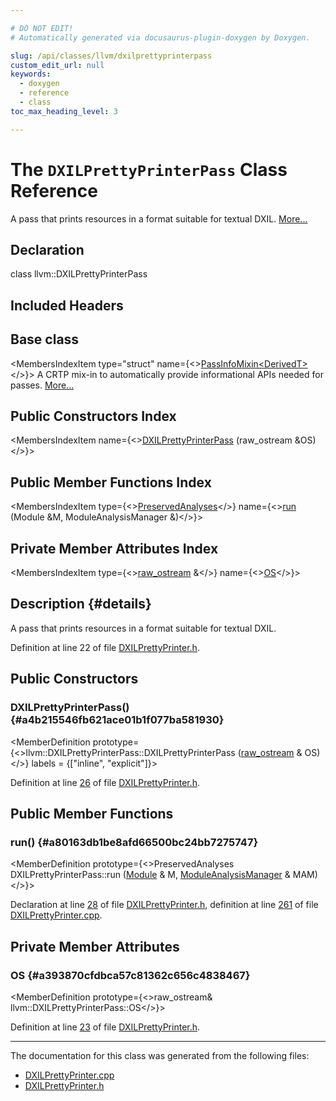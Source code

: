 ```yaml
---

# DO NOT EDIT!
# Automatically generated via docusaurus-plugin-doxygen by Doxygen.

slug: /api/classes/llvm/dxilprettyprinterpass
custom_edit_url: null
keywords:
  - doxygen
  - reference
  - class
toc_max_heading_level: 3

---
```





# The `DXILPrettyPrinterPass` Class Reference

<DoxygenPage pluginConfig={pluginConfig}>

A pass that prints resources in a format suitable for textual DXIL. <a href="#details">More...</a>

## Declaration

<CodeBlock>class llvm::DXILPrettyPrinterPass</CodeBlock>

## Included Headers

<IncludesList>
<IncludesListItem
  filePath="Target/DirectX/DXILPrettyPrinter.h"
  permalink="/docs/api/files/lib/lib/target/lib/target/directx/dxilprettyprinter-h"
  isLocal="true" />
</IncludesList>

## Base class

<MembersIndex>

<MembersIndexItem
  type="struct"
  name={<><a href="/docs/api/structs/llvm/passinfomixin">PassInfoMixin&lt;DerivedT&gt;</a></>}>
A CRTP mix-in to automatically provide informational APIs needed for passes. <a href="/docs/api/structs/llvm/passinfomixin/#details">More...</a>
</MembersIndexItem>

</MembersIndex>

## Public Constructors Index

<MembersIndex>

<MembersIndexItem
  name={<><a href="#a4b215546fb621ace01b1f077ba581930">DXILPrettyPrinterPass</a> (raw&#95;ostream &amp;OS)</>}>
</MembersIndexItem>

</MembersIndex>

## Public Member Functions Index

<MembersIndex>

<MembersIndexItem
  type={<><a href="/docs/api/classes/llvm/preservedanalyses">PreservedAnalyses</a></>}
  name={<><a href="#a80163db1be8afd66500bc24bb7275747">run</a> (Module &amp;M, ModuleAnalysisManager &amp;)</>}>
</MembersIndexItem>

</MembersIndex>

## Private Member Attributes Index

<MembersIndex>

<MembersIndexItem
  type={<><a href="/docs/api/classes/llvm/raw-ostream">raw&#95;ostream</a> &amp;</>}
  name={<><a href="#a393870cfdbca57c81362c656c4838467">OS</a></>}>
</MembersIndexItem>

</MembersIndex>

## Description {#details}

A pass that prints resources in a format suitable for textual DXIL.

Definition at line 22 of file <a href="/docs/api/files/lib/lib/target/lib/target/directx/dxilprettyprinter-h">DXILPrettyPrinter.h</a>.

<SectionDefinition>

## Public Constructors

### DXILPrettyPrinterPass() {#a4b215546fb621ace01b1f077ba581930}

<MemberDefinition
  prototype={<>llvm::DXILPrettyPrinterPass::DXILPrettyPrinterPass (<a href="/docs/api/classes/llvm/raw-ostream">raw&#95;ostream</a> &amp; OS)</>}
  labels = {["inline", "explicit"]}>

Definition at line <a href="/docs/api/files/lib/lib/target/lib/target/directx/dxilprettyprinter-h/#l00026">26</a> of file <a href="/docs/api/files/lib/lib/target/lib/target/directx/dxilprettyprinter-h">DXILPrettyPrinter.h</a>.
</MemberDefinition>

</SectionDefinition>

<SectionDefinition>

## Public Member Functions

### run() {#a80163db1be8afd66500bc24bb7275747}

<MemberDefinition
  prototype={<>PreservedAnalyses DXILPrettyPrinterPass::run (<a href="/docs/api/classes/llvm/module">Module</a> &amp; M, <a href="/docs/api/namespaces/llvm/#af9c9208365fd9ce11392b4d79485e259">ModuleAnalysisManager</a> &amp; MAM)</>}>

Declaration at line <a href="/docs/api/files/lib/lib/target/lib/target/directx/dxilprettyprinter-h/#l00028">28</a> of file <a href="/docs/api/files/lib/lib/target/lib/target/directx/dxilprettyprinter-h">DXILPrettyPrinter.h</a>, definition at line <a href="/docs/api/files/lib/lib/target/lib/target/directx/dxilprettyprinter-cpp/#l00261">261</a> of file <a href="/docs/api/files/lib/lib/target/lib/target/directx/dxilprettyprinter-cpp">DXILPrettyPrinter.cpp</a>.
</MemberDefinition>

</SectionDefinition>

<SectionDefinition>

## Private Member Attributes

### OS {#a393870cfdbca57c81362c656c4838467}

<MemberDefinition
  prototype={<>raw&#95;ostream&amp; llvm::DXILPrettyPrinterPass::OS</>}>

Definition at line <a href="/docs/api/files/lib/lib/target/lib/target/directx/dxilprettyprinter-h/#l00023">23</a> of file <a href="/docs/api/files/lib/lib/target/lib/target/directx/dxilprettyprinter-h">DXILPrettyPrinter.h</a>.
</MemberDefinition>

</SectionDefinition>

<hr/>

The documentation for this class was generated from the following files:

<ul>
<li><a href="/docs/api/files/lib/lib/target/lib/target/directx/dxilprettyprinter-cpp">DXILPrettyPrinter.cpp</a></li>
<li><a href="/docs/api/files/lib/lib/target/lib/target/directx/dxilprettyprinter-h">DXILPrettyPrinter.h</a></li>
</ul>

</DoxygenPage>
